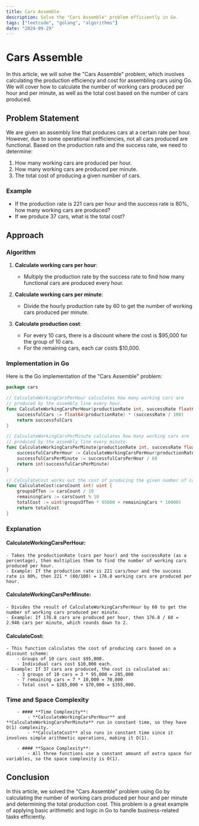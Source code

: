 ```yaml
---
title: Cars Assemble
description: Solve the "Cars Assemble" problem efficiently in Go.
tags: ["leetcode", "golang", "algorithms"]
date: "2024-09-29"
---
```


# Cars Assemble

In this article, we will solve the "Cars Assemble" problem, which involves calculating the production efficiency and cost for assembling cars using Go. We will cover how to calculate the number of working cars produced per hour and per minute, as well as the total cost based on the number of cars produced.

## Problem Statement

We are given an assembly line that produces cars at a certain rate per hour. However, due to some operational inefficiencies, not all cars produced are functional. Based on the production rate and the success rate, we need to determine:

1. How many working cars are produced per hour.
2. How many working cars are produced per minute.
3. The total cost of producing a given number of cars.

### Example

- If the production rate is 221 cars per hour and the success rate is 80%, how many working cars are produced?
- If we produce 37 cars, what is the total cost?

## Approach

### Algorithm

1. **Calculate working cars per hour**:
   - Multiply the production rate by the success rate to find how many functional cars are produced every hour.
   
2. **Calculate working cars per minute**:
   - Divide the hourly production rate by 60 to get the number of working cars produced per minute.
   
3. **Calculate production cost**:
   - For every 10 cars, there is a discount where the cost is \$95,000 for the group of 10 cars.
   - For the remaining cars, each car costs \$10,000.

### Implementation in Go

Here is the Go implementation of the "Cars Assemble" problem:

```go
package cars

// CalculateWorkingCarsPerHour calculates how many working cars are
// produced by the assembly line every hour.
func CalculateWorkingCarsPerHour(productionRate int, successRate float64) float64 {
	successfulCars := float64(productionRate) * (successRate / 100)
	return successfulCars
}

// CalculateWorkingCarsPerMinute calculates how many working cars are
// produced by the assembly line every minute.
func CalculateWorkingCarsPerMinute(productionRate int, successRate float64) int {
	successfulCarsPerHour := CalculateWorkingCarsPerHour(productionRate, successRate)
	successfulCarsPerMinute := successfulCarsPerHour / 60
	return int(successfulCarsPerMinute)
}

// CalculateCost works out the cost of producing the given number of cars.
func CalculateCost(carsCount int) uint {
	groupsOfTen := carsCount / 10
	remainingCars := carsCount % 10
	totalCost := uint(groupsOfTen * 95000 + remainingCars * 10000)
	return totalCost
}
```

### Explanation
  #### CalculateWorkingCarsPerHour:

    - Takes the productionRate (cars per hour) and the successRate (as a percentage), then multiplies them to find the number of working cars produced per hour.
    - Example: If the production rate is 221 cars/hour and the success rate is 80%, then 221 * (80/100) = 176.8 working cars are produced per hour.

  #### CalculateWorkingCarsPerMinute:

    - Divides the result of CalculateWorkingCarsPerHour by 60 to get the number of working cars produced per minute.
    - Example: If 176.8 cars are produced per hour, then 176.8 / 60 = 2.946 cars per minute, which rounds down to 2.
  #### CalculateCost:
    - This function calculates the cost of producing cars based on a discount scheme:
        - Groups of 10 cars cost $95,000.
        - Individual cars cost $10,000 each.
    - Example: If 37 cars are produced, the cost is calculated as:
        - 3 groups of 10 cars = 3 * 95,000 = 285,000
        - 7 remaining cars = 7 * 10,000 = 70,000
        - Total cost = $285,000 + $70,000 = $355,000.

### Time and Space Complexity
        - #### **Time Complexity**:
            - **CalculateWorkingCarsPerHour** and **CalculateWorkingCarsPerMinute** run in constant time, so they have O(1) complexity.
            - **CalculateCost** also runs in constant time since it involves simple arithmetic operations, making it O(1).

        - #### **Space Complexity**:
            - All three functions use a constant amount of extra space for variables, so the space complexity is O(1).


## Conclusion
In this article, we solved the "Cars Assemble" problem using Go by calculating the number of working cars produced per hour and per minute and determining the total production cost. This problem is a great example of applying basic arithmetic and logic in Go to handle business-related tasks efficiently.